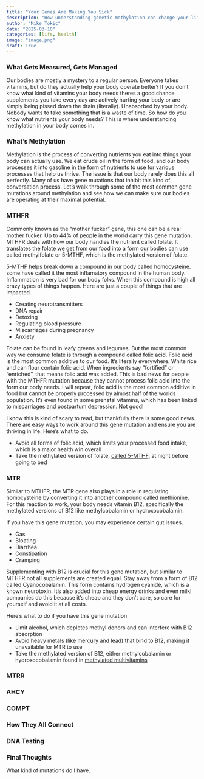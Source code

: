 ```yaml
---
title: "Your Genes Are Making You Sick"
description: "How understanding genetic methylation can change your life"
author: "Mike Tokic"
date: "2025-03-10"
categories: [life, health]
image: "image.png"
draft: True
---
```


### What Gets Measured, Gets Managed

Our bodies are mostly a mystery to a regular person. Everyone takes vitamins, but do they actually help your body operate better? If you don't know what kind of vitamins your body needs theres a good chance supplements you take every day are actively hurting your body or are simply being pissed down the drain (literally). Unabsorbed by your body. Nobody wants to take something that is a waste of time. So how do you know what nutrients your body needs? This is where understanding methylation in your body comes in. 

### What's Methylation 

Methylation is the process of converting nutrients you eat into things your body can actually use. We eat crude oil in the form of food, and our body processes it into gasoline in the form of nutrients to use for various processes that help us thrive. The issue is that our body rarely does this all perfectly. Many of us have gene mutations that inhibit this kind of conversation process. Let's walk through some of the most common gene mutations around methylation and see how we can make sure our bodies are operating at their maximal potential. 

### MTHFR

Commonly known as the "mother fucker" gene, this one can be a real mother fucker. Up to 44% of people in the world carry this gene mutation. MTHFR deals with how our body handles the nutrient called folate. It translates the folate we get from our food into a form our bodies can use called methylfolate or 5-MTHF, which is the methylated version of folate. 

5-MTHF helps break down a compound in our body called homocysteine. some have called it the most inflamatory compound in the human body. Inflammation is very bad for our body folks. When this compound is high all crazy types of things happen. Here are just a couple of things that are impacted. 

- Creating neurotransmitters 
- DNA repair
- Detoxing
- Regulating blood pressure
- Miscarriages during pregnancy
- Anxiety

Folate can be found in leafy greens and legumes. But the most common way we consume folate is through a compound called folic acid. Folic acid is the most common additive to our food. It's literally everywhere. White rice and can flour contain folic acid. When ingredients say "fortified" or "enriched", that means folic acid was added. This is bad news for people with the MTHFR mutation because they cannot process folic acid into the form our body needs. I will repeat, folic acid is the most common additive in food but cannot be properly processed by almost half of the worlds population. It's even found in some prenatal vitamins, which has been linked to miscarriages and postpartum depression. Not good! 

I know this is kind of scary to read, but thankfully there is some good news. There are easy ways to work around this gene mutation and ensure you are thriving in life. Here's what to do. 

- Avoid all forms of folic acid, which limits your processed food intake, which is a major health win overall
- Take the methylated version of folate, [called 5-MTHF](https://a.co/d/4TwoR4o), at night before going to bed

### MTR 

Similar to MTHFR, the MTR gene also plays in a role in regulating homocysteine by converting it into another compound called methionine. For this reaction to work, your body needs vitamin B12, specifically the methylated versions of B12 like methylcobalamin or hydroxocobalamin. 

If you have this gene mutation, you may experience certain gut issues. 

- Gas
- Bloating 
- Diarrhea
- Constipation 
- Cramping 

Supplementing with B12 is crucial for this gene mutation, but similar to MTHFR not all supplements are created equal. Stay away from a form of B12 called Cyanocobalamin. This form contains hydrogen cyanide, which is a known neurotoxin. It's also added into cheap energy drinks and even milk! companies do this because it's cheap and they don't care, so care for yourself and avoid it at all costs.  

Here's what to do if you have this gene mutation 

- Limit alcohol, which depletes methyl donors and can interfere with B12 absorption
- Avoid heavy metals (like mercury and lead) that bind to B12, making it unavailable for MTR to use
- Take the methylated version of B12, either methylcobalamin or hydroxocobalamin found in [methylated multivitamins](https://a.co/d/fHQiO9z)

### MTRR 



### AHCY 



### COMPT 


### How They All Connect



### DNA Testing 



### Final Thoughts

What kind of mutations do I have. 